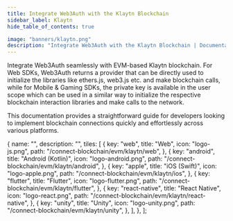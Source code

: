 ```yaml
---
title: Integrate Web3Auth with the Klaytn Blockchain
sidebar_label: Klaytn
hide_table_of_contents: true

image: "banners/klaytn.png"
description: "Integrate Web3Auth with the Klaytn Blockchain | Documentation - Web3Auth"
---
```



<SEO
  title="Integrate Web3Auth with the Klaytn Blockchain"
  description="Integrate Web3Auth with the Klaytn Blockchain | Documentation - Web3Auth"
  image="https://web3auth.io/docs/banners/klaytn.png"
  slug="/connect-blockchain/evm/klaytn"
/>

Integrate Web3Auth seamlessly with EVM-based Klaytn blockchain. For Web SDKs, Web3Auth returns a
provider that can be directly used to initialize the libraries like ethers.js, web3.js etc. and make
blockchain calls, while for Mobile & Gaming SDKs, the private key is available in the user scope
which can be used in a similar way to initialize the respective blockchain interaction libraries and
make calls to the network.

This documentation provides a straightforward guide for developers looking to implement blockchain
connections quickly and effortlessly across various platforms.

  {
    name: "",
    description: "",
    tiles: [
      {
        key: "web",
        title: "Web",
        icon: "logo-js.png",
        path: "/connect-blockchain/evm/klaytn/web",
      },
      {
        key: "android",
        title: "Android (Kotlin)",
        icon: "logo-android.png",
        path: "/connect-blockchain/evm/klaytn/android",
      },
      {
        key: "apple",
        title: "iOS (Swift)",
        icon: "logo-apple.png",
        path: "/connect-blockchain/evm/klaytn/ios",
      },
      {
        key: "flutter",
        title: "Flutter",
        icon: "logo-flutter.png",
        path: "/connect-blockchain/evm/klaytn/flutter",
      },
      {
        key: "react-native",
        title: "React Native",
        icon: "logo-react.png",
        path: "/connect-blockchain/evm/klaytn/react-native",
      },
      {
        key: "unity",
        title: "Unity",
        icon: "logo-unity.png",
        path: "/connect-blockchain/evm/klaytn/unity",
      },
    ],
  },
];

<Tiles tileGroups={Klaytn} />

